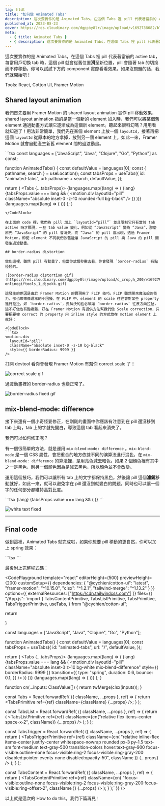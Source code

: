 ```yaml
---
tag: htdt
title: "如何做 Animated Tabs"
description: 這次要實作的是 Animated Tabs，在這個 Tabs 裡 pill 代表著當前的 active tab，每當用戶切換 tab 時，這個 pill 就會從舊位置滑至新位置，pill 會隨著 tab 的切換而不停移動，並且只有 pill 上的字才會變色，確保維持高對比度。
published_at: 2023-08-23
cover: https://res.cloudinary.com/dgppby8lr/image/upload/v1692788682/blog/animated-tabs_r0ghgf.png
meta:
  - { title: Animated Tabs }
  - { description: 這次要實作的是 Animated Tabs，在這個 Tabs 裡 pill 代表著當前的 active tab，每當用戶切換 tab 時，這個 pill 就會從舊位置滑至新位置，pill 會隨著 tab 的切換而不停移動，並且只有 pill 上的字才會變色，確保維持高對比度。}
---
```



這次要實作的是 Animated Tabs，在這個 Tabs 裡 pill 代表著當前的 active tab，每當用戶切換 tab 時，這個 pill 就會從舊位置**滑**至新位置，pill 會隨著 tab 的切換而不停移動，你可以試試下方的 component 實際看看效果。如果沒問題的話，我們就開始吧！

<div className='not-prose' style={{marginTop: '64px', marginBottom: '64px'}}>
  <AnimatedTabs />
</div>

Tools: React, Cotton UI, Framer Motion

## Shared layout animation

我們首先要用 Framer Motion 的 shared layout animation 實作 pill 移動效果，shared layout animation 指的是當一個新的 element 加入時，我們可以將某個舊 element 通過動畫方式讓它逐漸成為這個新 element。聽起來很科幻嗎？用用看就知道了！用法非常簡單，我們先在某個 element 上放一個 `layoutId`，接著再把這個 `layoutId` 從原本的地方拿掉，放到另一個 element 上，如此一來，Framer Motion 就會自動產生新舊 element 間的過渡動畫。

<CodeBlock>
```tsx
const languages = ["JavaScript", "Java", "Clojure", "Go", "Python"] as const;

function AnimatedTabs() {
  const defaultValue = languages[0];
  const { pathname, search } = useLocation();
  const tabsProps = useTabs({
    id: "animated-tabs",
    url: pathname + search,
    defaultValue,
  });

  return (
    <Tabs {...tabsProps}>
      <TabsList>
        {languages.map((lang) => (
          <TabsTrigger
            key={lang}
            value={lang}
            className="relative text-gray-900 data-[state=active]:text-white"
          >
            {lang}
            {tabsProps.value === lang && (
              <motion.div
                layoutId="pill"
                className="absolute inset-0 -z-10 rounded-full bg-black"
              />
            )}
          </TabsTrigger>
        ))}
      </TabsList>
      {languages.map((lang) => (
        <TabsContent key={lang} value={lang} />
      ))}
    </Tabs>
  );
}
```
</CodeBlock>

在上面的 code 裡，我們為 pill 加上 `layoutId=“pill”` 並且限制它只有當前 tab active 時才顯現，一旦 tab value 變化，例如從 “JavaScript” 變為 “Java”，那麼原先 “JavaScript” 的 pill 會消失，而 “Java” 的 pill 會出現，透過 Framer Motion，即使 element 不同我們依舊能讓 JavaScript 的 pill 與 Java 的 pill 間發生過渡動畫。

## border-radius distortion

做到這裡，雖然 pill 有動畫了，但當你放慢秒數去看，你會發現 `border-radius` 有點怪怪的。

![border-radius distortion gif](https://res.cloudinary.com/dgppby8lr/image/upload/c_crop,h_200/v1692792027/blog/output-onlinegiftools_1_djyokk.gif)

這發生的原因是由於 Framer Motion 的實現用了 FLIP 技巧。FLIP 雖然帶來魔法般的能力，卻也帶來像這樣的小困擾。在 FLIP 中，element 的 scale 往往會對某些 property 進行拉扯，如 `border-radius`，要解決的話必須讓 `border-radius` 往反方向拉扯，這不好做也有點複雜，好在 Framer Motion 有提供方法幫我們做 Scale correction，只要把要被 correct 的 property 用 inline style 的方式放在 motion element 上就好：

<CodeBlock>
```tsx
<motion.div
  layoutId="pill"
  className="absolute inset-0 -z-10 bg-black"
  style={{ borderRadius: 9999 }}
/>
```
</CodeBlock>

打開 devtool 看你會發現 Framer Motion 有幫你 correct scale 了！

![correct scale gif](https://res.cloudinary.com/dgppby8lr/image/upload/h_200/v1692793068/blog/CleanShot_2023-08-23_at_20.17.11_lj34zs.gif)

過渡動畫裡的 border-radius 也變正常了。

![border-radius fixed gif](https://res.cloudinary.com/dgppby8lr/image/upload/c_crop,h_200/v1692792567/blog/output-onlinegiftools_2_kj0kta.gif)

## mix-blend-mode: difference

接下來還有一個小奇怪要修正，在剛剛的畫面中你應該有注意到在 pill 還沒移到 tab 上時，tab 上的字就先變白，導致這個 tab 看起來消失了。

我們可以如何修正呢？

有一個很簡單的方法，就是運用 `mix-blend-mode: difference` 。`mix-blend-mode` 是一個 CSS 屬性，會把重合的地方依據不同的演算法進行混色，在 `mix-blend-mode: difference` 的算法裡，是用亮色減去暗色，如果 2 個顏色裡有其中之一是黑色，則另一個顏色因為是減去黑色，所以顏色並不會改變。

運用這個技巧，我們可以讓所有 tab 上的文字都保持黑色，然後讓 pill 這個**濾鏡**移動就好，如此一來，就可以避免字在 pill 還沒到就變白的問題，同時也可以讓一個字的任何部分都維持高對比度。

<CodeBlock>
```tsx
<TabsTrigger
  key={lang}
  value={lang}
  className="relative text-gray-900"
>
  {lang}
  {tabsProps.value === lang && (
    <motion.div
      layoutId="pill"
      className="absolute inset-0 z-10 bg-white mix-blend-difference"
      style={{ borderRadius: 9999 }}
    />
  )}
</TabsTrigger>
```
</CodeBlock>

![white text fixed](https://res.cloudinary.com/dgppby8lr/image/upload/c_crop,h_200/v1692793786/blog/output-onlinegiftools_4_f3wbhi.gif)

---

## Final code

做到這裡，Animated Tabs 就完成啦，如果你想要 pill 移動的更自然，你可以加上 spring 效果：

<CodeBlock>
```tsx
<motion.div
  layoutId="pill"
  className="absolute inset-0 z-10 bg-white mix-blend-difference"
  style={{ borderRadius: 9999 }}
  transition={{
    type: "spring",
    duration: 0.6,
    bounce: 0.1,
  }}
/>
```
</CodeBlock>

最後附上完整程式碼：

<CodePlayground 
  template="react" 
  editorHeight={500} 
  previewHeight={200} 
  customSetup={{ 
    dependencies: { 
      "@cychien/cotton-ui": "latest",
      "framer-motion": "^10.15.0",
      "clsx": "^1.2.1",
      "tailwind-merge": "^1.13.2"
    }
  }}
  options={{
    externalResources: ["https://cdn.tailwindcss.com"]
  }}
  files={{
    "/App.js": `import {
  TabsContentPrimitive,
  TabsListPrimitive,
  TabsPrimitive,
  TabsTriggerPrimitive,
  useTabs,
} from "@cychien/cotton-ui";

  return <div className="bg-white h-screen flex items-center justify-center">
    <AnimatedTabs />
  </div>
}
    
const languages = ["JavaScript", "Java", "Clojure", "Go", "Python"];

function AnimatedTabs() {
  const defaultValue = languages[0];
  const tabsProps = useTabs({
    id: "animated-tabs",
    url: "/",
    defaultValue,
  });

  return (
    <Tabs {...tabsProps}>
      <TabsList>
        {languages.map((lang) => (
          <TabsTrigger
            key={lang}
            value={lang}
            className="relative text-gray-900"
          >
            {lang}
            {tabsProps.value === lang && (
              <motion.div
                layoutId="pill"
                className="absolute inset-0 z-10 bg-white mix-blend-difference"
                style={{ borderRadius: 9999 }}
                transition={{
                  type: "spring",
                  duration: 0.6,
                  bounce: 0.1,
                }}
              />
            )}
          </TabsTrigger>
        ))}
      </TabsList>
      {languages.map((lang) => (
        <TabsContent key={lang} value={lang} />
      ))}
    </Tabs>
  );
}

function cn(...inputs: ClassValue[]) {
  return twMerge(clsx(inputs));
}

const Tabs = React.forwardRef(
  ({ className, ...props }, ref) => {
    return <TabsPrimitive ref={ref} className={className} {...props} />;
  }
);

const TabsList = React.forwardRef(
  ({ className, ...props }, ref) => {
    return (
      <TabsListPrimitive
        ref={ref}
        className={cn("relative flex items-center space-x-2", className)}
        {...props}
      />
    );
  }
);

const TabsTrigger = React.forwardRef(
  ({ className, ...props }, ref) => {
    return (
      <TabsTriggerPrimitive
        ref={ref}
        className={cn(
          "relative inline-flex items-center justify-center whitespace-nowrap rounded px-3 py-1.5 text-sm font-medium text-gray-500 transition-colors hover:text-gray-900 focus-visible:outline-none focus-visible:ring-2 focus-visible:ring-gray-200 disabled:pointer-events-none disabled:opacity-50",
          className
        )}
        {...props}
      />
    );
  }
);

const TabsContent = React.forwardRef(
  ({ className, ...props }, ref) => {
    return (
      <TabsContentPrimitive
        ref={ref}
        className={cn(
          "focus-visible:outline-none focus-visible:ring-2 focus-visible:ring-gray-200 focus-visible:ring-offset-2",
          className
        )}
        {...props}
      />
    );
  }
);`
  }}
/>

以上就是這次的 How to do this，我們下篇再見！
